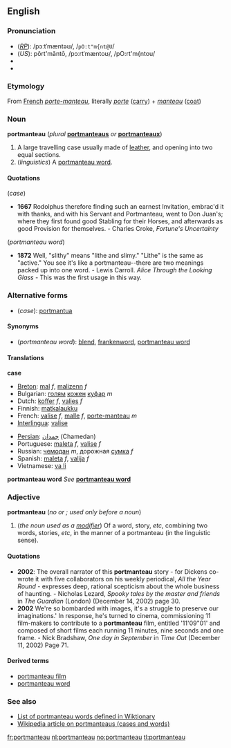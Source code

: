 ==English==

{{wikipedia}}
===Pronunciation===
*(''[[RP]]''): /pɔːtˈmæntəʊ/, /<tt>pO:t"m{nt@U</tt>/
*(''US''): pôrt'măntō, /pɔːrtˈmæntoʊ/, /pO:rt'm{ntou/
*{{audio|en-us-portmanteau-1.ogg|Audio 1 (US)}}
*{{audio|en-us-portmanteau-2.ogg|Audio 2 (US)}}

===Etymology===
From [[French]] ''[[porte-manteau]]'', literally ''[[porte]]'' ([[carry]]) + ''[[manteau#French|manteau]]'' ([[coat]])

===Noun===
'''portmanteau''' (''plural'' '''[[portmanteaus]]''' ''or'' '''[[portmanteaux]]''')
#A large travelling case usually made of [[leather]], and opening into two equal sections.
#(''linguistics'') A [[portmanteau word]]. 

====Quotations====

(''case'')
*'''1667''' Rodolphus therefore finding such an earnest Invitation, embrac'd it with thanks, and with his Servant and Portmanteau, went to Don Juan's; where they first found good Stabling for their Horses, and afterwards as good Provision for themselves. - Charles Croke, ''Fortune's Uncertainty''

(''portmanteau word'')
* '''1872''' Well, "slithy" means "lithe and slimy." "Lithe" is the same as "active." You see it's like a portmanteau--there are two meanings packed up into one word. - Lewis Carroll. ''Alice Through the Looking Glass'' - This was the first usage in this way.

===Alternative forms===
*(''case''): [[portmantua]]

====Synonyms====
*(''portmanteau word''): [[blend]], [[frankenword]], [[portmanteau word]]

====Translations====

'''case'''
{{top}}
*[[Breton]]: [[mal]] ''f'', [[malizenn]] ''f''
*Bulgarian: [[голям]] [[кожен]] [[куфар]] ''m''
*Dutch: [[koffer]] ''f'', [[valies]] ''f''
*Finnish: [[matkalaukku]]
*French: [[valise#French|valise]] ''f'', [[malle]] ''f'', [[porte-manteau#French|porte-manteau]] ''m''
*[[Interlingua]]: [[valise#Interlingua|valise]]
{{mid}}
*[[Persian]]: [[چمدان]]  (Chamedan)
*Portuguese: [[maleta#Portuguese|maleta]] ''f'', [[valise#Portuguese|valise]] ''f''
*Russian: [[чемодан]] ''m'', дорожная [[сумка]] ''f''
*Spanish: [[maleta#Spanish|maleta]] ''f'', [[valija]] ''f''
*Vietnamese: [[va li]]
{{bottom}}

'''portmanteau word'''
''See'' '''[[portmanteau word]]'''

===Adjective===
'''portmanteau''' (''no {{compar}} or {{superl}}; used only before a noun'')
#(''the noun used as a [[modifier]]'') Of a word, story, ''etc'', combining two words, stories, ''etc'', in the manner of a portmanteau (in the linguistic sense).

====Quotations====
*'''2002''': The overall narrator of this '''portmanteau''' story - for Dickens co-wrote it with five collaborators on his weekly periodical, ''All the Year Round'' - expresses deep, rational scepticism about the whole business of haunting. - Nicholas Lezard, ''Spooky tales by the master and friends'' in ''The Guardian'' (London) (December 14, 2002) page 30.
*'''2002''' We're so bombarded with images, it's a struggle to preserve our imaginations.' In response, he's turned to cinema, commissioning 11 film-makers to contribute to a '''portmanteau''' film, entitled '11'09"01' and composed of short films each running 11 minutes, nine seconds and one frame. - Nick Bradshaw, ''One day in September'' in ''Time Out'' (December 11, 2002) Page 71.

====Derived terms====
*[[portmanteau film]]
*[[portmanteau word]]

===See also===
*[[:Category:Portmanteaus|List of portmanteau words defined in Wiktionary]]
*[[w:Portmanteau|Wikipedia article on portmanteaus (cases and words)]]

[[fr:portmanteau]]
[[nl:portmanteau]]
[[no:portmanteau]]
[[tl:portmanteau]]